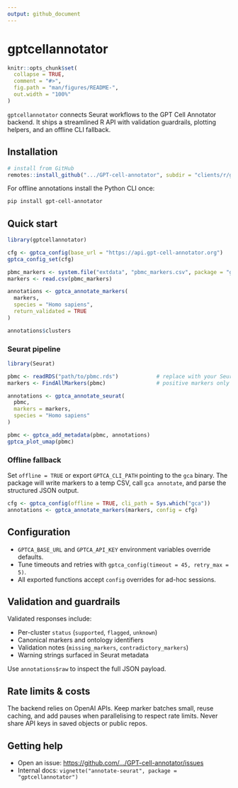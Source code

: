 ```yaml
---
output: github_document
---
```


# gptcellannotator

```r
knitr::opts_chunk$set(
  collapse = TRUE,
  comment = "#>",
  fig.path = "man/figures/README-",
  out.width = "100%"
)
```

`gptcellannotator` connects Seurat workflows to the GPT Cell Annotator backend. It
ships a streamlined R API with validation guardrails, plotting helpers, and an
offline CLI fallback.

## Installation

```r
# install from GitHub
remotes::install_github(".../GPT-cell-annotator", subdir = "clients/r/gptcellannotator")
```

For offline annotations install the Python CLI once:

```bash
pip install gpt-cell-annotator
```

## Quick start

```r
library(gptcellannotator)

cfg <- gptca_config(base_url = "https://api.gpt-cell-annotator.org")
gptca_config_set(cfg)

pbmc_markers <- system.file("extdata", "pbmc_markers.csv", package = "gptcellannotator")
markers <- read.csv(pbmc_markers)

annotations <- gptca_annotate_markers(
  markers,
  species = "Homo sapiens",
  return_validated = TRUE
)

annotations$clusters
```

### Seurat pipeline

```r
library(Seurat)

pbmc <- readRDS("path/to/pbmc.rds")            # replace with your Seurat object
markers <- FindAllMarkers(pbmc)                # positive markers only

annotations <- gptca_annotate_seurat(
  pbmc,
  markers = markers,
  species = "Homo sapiens"
)

pbmc <- gptca_add_metadata(pbmc, annotations)
gptca_plot_umap(pbmc)
```

### Offline fallback

Set `offline = TRUE` or export `GPTCA_CLI_PATH` pointing to the `gca` binary. The
package will write markers to a temp CSV, call `gca annotate`, and parse the
structured JSON output.

```r
cfg <- gptca_config(offline = TRUE, cli_path = Sys.which("gca"))
annotations <- gptca_annotate_markers(markers, config = cfg)
```

## Configuration

- `GPTCA_BASE_URL` and `GPTCA_API_KEY` environment variables override defaults.
- Tune timeouts and retries with `gptca_config(timeout = 45, retry_max = 5)`.
- All exported functions accept `config` overrides for ad-hoc sessions.

## Validation and guardrails

Validated responses include:

- Per-cluster `status` (`supported`, `flagged`, `unknown`)
- Canonical markers and ontology identifiers
- Validation notes (`missing_markers`, `contradictory_markers`)
- Warning strings surfaced in Seurat metadata

Use `annotations$raw` to inspect the full JSON payload.

## Rate limits & costs

The backend relies on OpenAI APIs. Keep marker batches small, reuse caching, and
add pauses when parallelising to respect rate limits. Never share API keys in
saved objects or public repos.

## Getting help

- Open an issue: <https://github.com/.../GPT-cell-annotator/issues>
- Internal docs: `vignette("annotate-seurat", package = "gptcellannotator")`

